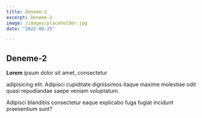 ```yaml
---
title: Deneme-2
excerpt: Deneme-2
image: /images/placeholder.jpg
date: "2022-08-25"

---
```

## Deneme-2
**Lorem** ipsum dolor sit amet, consectetur

adipisicing elit. Adipisci cupiditate dignissimos itaque maxime molestiae odit quasi repudiandae saepe veniam voluptatum.


Adipisci blanditiis consectetur eaque explicabo fuga fugiat incidunt praesentium sunt?
